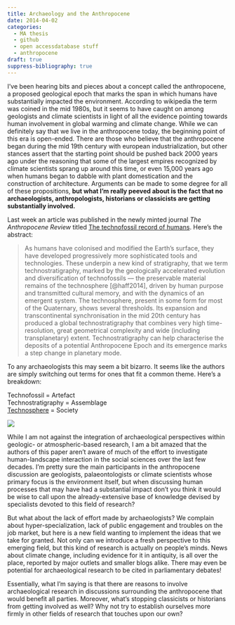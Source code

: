 ```yaml
---
title: Archaeology and the Anthropocene
date: 2014-04-02
categories:
  - MA thesis
  - github
  - open accessdatabase stuff
  - anthropocene
draft: true
suppress-bibliography: true
---
```


I've been hearing bits and pieces about a concept called the anthropocene, a proposed geological epoch that marks the span in which humans have substantially impacted the environment.
According to wikipedia the term was coined in the mid 1980s, but it seems to have caught on among geologists and climate scientists in light of all the evidence pointing towards human involvement in global warming and climate change.
While we can definitely say that we live in the anthropocene today, the beginning point of this era is open-ended.
There are those who believe that the anthropocene began during the mid 19th century with european industrialization, but other stances assert that the starting point should be pushed back 2000 years ago under the reasoning that some of the largest empires recognized by climate scientists sprang up around this time, or even 15,000 years ago when humans began to dabble with plant domestication and the construction of architecture.
Arguments can be made to some degree for all of these propositions, **but what I'm really peeved about is the fact that no archaeologists, anthropologists, historians or classicists are getting substantially involved.**
</strong>

Last week an article was published in the newly minted journal _The Anthropocene Review_ titled [The technofossil record of humans](https://doi.org/10.1177/2053019613514953).
Here's the abstract:

> As humans have colonised and modified the Earth's surface, they have developed progressively more sophisticated tools and technologies.
> These underpin a new kind of stratigraphy, that we term technostratigraphy, marked by the geologically accelerated evolution and diversification of technofossils --– the preservable material remains of the technosphere [@haff2014], driven by human purpose and transmitted cultural memory, and with the dynamics of an emergent system.
> The technosphere, present in some form for most of the Quaternary, shows several thresholds.
> Its expansion and transcontinental synchronisation in the mid 20th century has produced a global technostratigraphy that combines very high time-resolution, great geometrical complexity and wide (including transplanetary) extent.
> Technostratigraphy can help characterise the deposits of a potential Anthropocene Epoch and its emergence marks a step change in planetary mode.

To any archaeologists this may seem a bit bizarro.
It seems like the authors are simply switching out terms for ones that fit a common theme.
Here's a breakdown:

Technofossil = Artefact\
Technostratigraphy = Assemblage\
[Technosphere](https://doi.org/10.1144/SP395.4) = Society

![](bizarro.png)

While I am not against the integration of archaeological perspectives within geologic- or atmospheric-based research, I am a bit amazed that the authors of this paper aren't aware of much of the effort to investigate human-landscape interaction in the social sciences over the last few decades.
I'm pretty sure the main participants in the anthropocene discussion are geologists, palaeontologists or climate scientists whose primary focus is the environment itself, but when discussing human processes that may have had a substantial impact don't you think it would be wise to call upon the already-extensive base of knowledge devised by specialists devoted to this field of research?

But what about the lack of effort made by archaeologists? We complain about hyper-specialization, lack of public engagement and troubles on the job market, but here is a new field wanting to implement the ideas that we take for granted.
Not only can we introduce a fresh perspective to this emerging field, but this kind of research is actually on people's minds.
News about climate change, including evidence for it in antiquity, is all over the place, reported by major outlets and smaller blogs alike.
There may even be potential for archaeological research to be cited in parliamentary debates!

Essentially, what I'm saying is that there are reasons to involve archaeological research in discussions surrounding the anthropocene that would benefit all parties.
Moreover, what's stopping classicists or historians from getting involved as well? Why not try to establish ourselves more firmly in other fields of research that touches upon our own?


